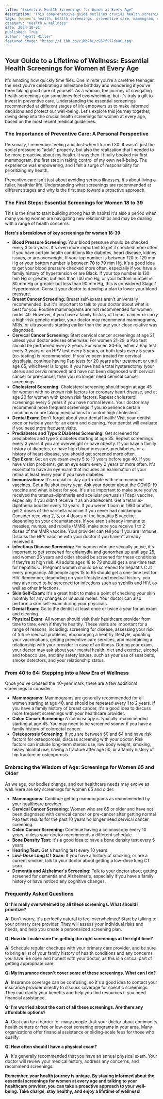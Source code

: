 ```yaml
---
title: "Essential Health Screenings for Women at Every Age"
description: "This comprehensive guide outlines crucial health screenings for women throughout their lives, covering recommendations from ages 18 to 65+. Learn about essential checkups, preventive care, and how to prioritize your health journey."
tags: [women's health, health screenings, preventive care, mammogram, colonoscopy, pap smear, cholesterol, diabetes, osteoporosis, health tips, womens health, medical advice]
category: "Health & Wellness"
date: 2024-10-01
published: True
author: "Wyatt Miller"
featured_image: "https://i.ibb.co/c1hb7bL/c967f577da80.jpg"
---
```


## Your Guide to a Lifetime of Wellness: Essential Health Screenings for Women at Every Age

It's amazing how quickly time flies. One minute you're a carefree teenager, the next you're celebrating a milestone birthday and wondering if you've been taking good care of yourself.  As a woman, the journey of navigating health screenings can sometimes feel overwhelming, but it's truly a gift to invest in preventive care.  Understanding the essential screenings recommended at different stages of life empowers us to make informed decisions and protect our well-being.  Let's explore this journey together, diving deep into the crucial health screenings for women at every age, based on the most recent medical guidelines.

### The Importance of Preventive Care: A Personal Perspective

Personally, I remember feeling a bit lost when I turned 30.  It wasn't just the social pressure to "adult" properly, but also the realization that I needed to be more proactive about my health.  It was then I finally booked my first mammogram, the first step in taking control of my own well-being.  The experience was empowering, and I felt a surge of responsibility for prioritizing my health. 

Preventive care isn't just about avoiding serious illnesses; it's about living a fuller, healthier life.  Understanding what screenings are recommended at different stages and why is the first step toward a proactive approach.  

### The First Steps: Essential Screenings for Women 18 to 39

This is the time to start building strong health habits!  It's also a period when many young women are navigating new relationships and may be dealing with a range of health concerns.

**Here's a breakdown of key screenings for women 18-39:**

* **Blood Pressure Screening:**  Your blood pressure should be checked every 3 to 5 years.  It's even more important to get it checked more often if you have certain health conditions like diabetes, heart disease, kidney issues, or are overweight.  If your top number is between 120 to 129 mm Hg or your bottom number is between 70 to 79 mm Hg, it's a good idea to get your blood pressure checked more often, especially if you have a family history of hypertension or are Black.  If your top number is 130 mm Hg or greater, but less than 140 mm Hg, or your bottom number is 80 mm Hg or greater but less than 90 mm Hg, this is considered Stage 1 Hypertension.  Consult your doctor to develop a plan to lower your blood pressure.
* **Breast Cancer Screening:**  Breast self-exams aren't universally recommended, but it's important to talk to your doctor about what is best for you.  Routine mammograms are not recommended for women under 40.  However, if you have a family history of breast cancer or carry a high-risk genetic marker, your doctor may recommend mammograms, MRIs, or ultrasounds starting earlier than the age your close relative was diagnosed.
* **Cervical Cancer Screening:**  Start cervical cancer screenings at age 21, unless your doctor advises otherwise.  For women 21-29, a Pap test should be performed every 3 years. For women 30-65, either a Pap test every 3 years or an HPV test every 5 years, or both tests every 5 years (co-testing) is recommended.  If you've been treated for cervical dysplasia, continue having Pap tests for 20 years after treatment or until age 65, whichever is longer.  If you have had a total hysterectomy (your uterus and cervix removed) and have not been diagnosed with cervical cancer or pre-cancer, then you no longer need cervical cancer screenings.
* **Cholesterol Screening:** Cholesterol screening should begin at age 45 for women with no known risk factors for coronary heart disease, and at age 20 for women with known risk factors.  Repeat cholesterol screenings every 5 years if you have normal levels.  Your doctor may recommend more frequent screenings if you experience certain conditions or are taking medications to control high cholesterol. 
* **Dental Exam:**  Don't forget about your dental health!  Visit your dentist once or twice a year for an exam and cleaning. Your dentist will evaluate if you need more frequent visits.
* **Prediabetes and Type 2 Diabetes Screening:**  Get screened for prediabetes and type 2 diabetes starting at age 35.  Repeat screenings every 3 years if you are overweight or have obesity.  If you have a family history of diabetes, or have high blood pressure, prediabetes, or a history of heart disease, you should get screened more often. 
* **Eye Exam:**  Get an eye exam every 5 to 10 years before age 40.  If you have vision problems, get an eye exam every 2 years or more often.  It's essential to have an eye exam that includes an examination of your retina at least every year if you have diabetes.
* **Immunizations:**  It's crucial to stay up-to-date with recommended vaccines.  Get a flu shot every year.  Ask your doctor about the COVID-19 vaccine and what is best for you.  It's also important to make sure you've received the tetanus-diphtheria and acellular pertussis (Tdap) vaccine, especially if you didn't receive it as an adolescent.  Get a tetanus-diphtheria booster every 10 years.  If you weren't born in 1980 or after, get 2 doses of the varicella vaccine if you never had chickenpox.  Consider receiving 2, 3, or 4 doses of the hepatitis B vaccine, depending on your circumstances.  If you aren't already immune to measles, mumps, and rubella (MMR), make sure you receive 1 to 2 doses of the MMR vaccine.  Your provider can tell you if you are immune.  Discuss the HPV vaccine with your doctor if you haven't already received it.
* **Infectious Disease Screening:**   For women who are sexually active, it's important to get screened for chlamydia and gonorrhea up until age 25, and women 25 years and older should be screened for these conditions if they're at high risk.  All adults ages 18 to 79 should get a one-time test for hepatitis C.  Pregnant women should be screened for hepatitis C at every pregnancy.  All people ages 15 to 65 should get a one-time test for HIV.  Remember, depending on your lifestyle and medical history, you may also need to be screened for infections such as syphilis and HIV, as well as other infections.
* **Skin Self-Exam:**  It's a great habit to make a point of checking your skin monthly for any changes or unusual moles.  Your doctor can also perform a skin self-exam during your physicals.  
* **Dental Exam:**  Go to the dentist at least once or twice a year for an exam and cleaning.
* **Physical Exam:**  All women should visit their healthcare provider from time to time, even if they're healthy. These visits are important for a range of reasons, including: screening for disease, assessing your risk of future medical problems, encouraging a healthy lifestyle, updating your vaccinations, getting preventive care services, and maintaining a relationship with your provider in case of an illness.  During your exam, your doctor may ask about your mental health, diet and exercise, alcohol and tobacco use, and any safety issues, such as your use of seat belts, smoke detectors, and your relationship status.

### From 40 to 64: Stepping into a New Era of Wellness

Once you've crossed the 40-year mark, there are a few additional screenings to consider. 

* **Mammograms:**  Mammograms are generally recommended for all women starting at age 40, and should be repeated every 1 to 2 years.  If you have a family history of breast cancer, it's a good idea to discuss more frequent screenings with your healthcare provider. 
* **Colon Cancer Screening:**  A colonoscopy is typically recommended starting at age 45.  You may need to be screened sooner if you have a family history of colorectal cancer.  
* **Osteoporosis Screening:**  If you are between 50 and 64 and have risk factors for osteoporosis, discuss screening with your doctor.  Risk factors can include long-term steroid use, low body weight, smoking, heavy alcohol use, having a fracture after age 50, or a family history of hip fracture or osteoporosis.

### Embracing the Wisdom of Age: Screenings for Women 65 and Older

As we age, our bodies change, and our healthcare needs may evolve as well.  Here are key screenings for women 65 and older:

* **Mammograms:**  Continue getting mammograms as recommended by your healthcare provider.  
* **Cervical Cancer Screening:**  Women who are 65 or older and have not been diagnosed with cervical cancer or pre-cancer after getting normal Pap test results for the past 10 years no longer need cervical cancer screening.  
* **Colon Cancer Screening:**  Continue having a colonoscopy every 10 years, unless your doctor recommends a different schedule. 
* **Bone Density Test:**  It's a good idea to have a bone density test every 5 years.  
* **Hearing Test:**  Get a hearing test every 10 years. 
* **Low-Dose Lung CT Scan:**  If you have a history of smoking, or are a current smoker, talk to your doctor about getting a low-dose lung CT scan. 
* **Dementia and Alzheimer's Screening:**  Talk to your doctor about getting screened for dementia and Alzheimer's, especially if you have a family history or have noticed any cognitive changes.

### Frequently Asked Questions

**Q: I'm really overwhelmed by all these screenings. What should I prioritize?**

**A:** Don't worry, it's perfectly natural to feel overwhelmed!  Start by talking to your primary care provider.  They will assess your individual risks and needs, and help you create a personalized screening plan.  

**Q: How do I make sure I'm getting the right screenings at the right time?**

**A:**  Schedule regular checkups with your primary care provider, and be sure to bring a list of your family history of health conditions and any concerns you have.  Be open and honest with your doctor, as this is a critical part of getting appropriate care.

**Q: My insurance doesn't cover some of these screenings. What can I do?**

**A:**  Insurance coverage can be confusing, so it's a good idea to contact your insurance provider directly to discuss coverage for specific screenings.  They can clarify your benefits and help you find resources if you need financial assistance.

**Q: I'm worried about the cost of all these screenings.  Are there any affordable options?**

**A:**  Cost can be a barrier for many people.  Ask your doctor about community health centers or free or low-cost screening programs in your area.  Many organizations offer financial assistance or sliding-scale fees for those who qualify.

**Q: How often should I have a physical exam?**

**A:** It's generally recommended that you have an annual physical exam. Your doctor will review your medical history, address any concerns, and recommend screenings.

**Remember,  your health journey is unique.  By staying informed about the essential screenings for women at every age and talking to your healthcare provider, you can take a proactive approach to your well-being.  Take charge, stay healthy, and enjoy a lifetime of wellness!**